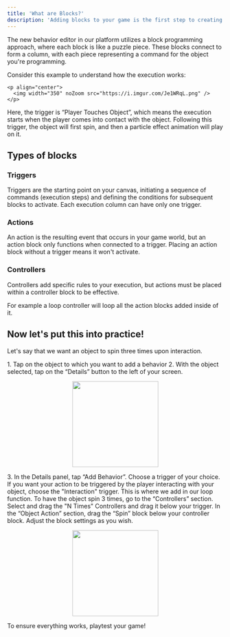 ```yaml
---
title: 'What are Blocks?'
description: 'Adding blocks to your game is the first step to creating logic on Soba.'
---
```

The new behavior editor in our platform utilizes a block programming approach, where each block is like a puzzle piece. These blocks connect to form a column, with each piece representing a command for the object you're programming.

Consider this example to understand how the execution works:

    <p align="center">
      <img width="350" noZoom src="https://i.imgur.com/Je1WRqL.png" /> </p>


Here, the trigger is “Player Touches Object”, which means the execution starts when the player comes into contact with the object. Following this trigger, the object will first spin, and then a particle effect animation will play on it.


## Types of blocks

### Triggers

Triggers are the starting point on your canvas, initiating a sequence of commands (execution steps) and defining the conditions for subsequent blocks to activate. Each execution column can have only one trigger.

### Actions

An action is the resulting event that occurs in your game world, but an action block only functions when connected to a trigger. Placing an action block without a trigger means it won't activate.

### Controllers

Controllers add specific rules to your execution, but actions must be placed within a controller block to be effective.

For example a loop controller will loop all the action blocks added inside of it.

## Now let's put this into practice!

Let's say that we want an object to spin three times upon interaction.

<Steps>
<Step title="Select your object">
  <Accordion title="The basics for all behaviors">
    1. Tap on the object to which you want to add a behavior
    2. With the object selected, tap on the “Details” button to the left of your screen.
    <p align="center">
      <img width="200" noZoom src="https://i.imgur.com/jMSZzP8.png" /> </p>
    3. In the Details panel, tap “Add Behavior”.
    </Accordion>
  </Step>
  <Step title="Set Trigger">
    Choose a trigger of your choice. If you want your action to be triggered by the player interacting with your object, choose the "Interaction" trigger. 
  </Step>

  <Step title="Set Controller">
    This is where we add in our loop function. To have the object spin 3 times, go to the “Controllers” section. Select and drag the "N Times" Controllers and drag it below your trigger.
  </Step>

  <Step title="Set Object Action">
    In the “Object Action” section, drag the “Spin” block below your controller block. Adjust the block settings as you wish. 
    <Accordion title="Behavior Image">
    <p align="center">
      <img width="200" noZoom src="https://i.imgur.com/HTPcvqp.jpgg"/>
      </p>
  </Accordion>
  </Step>
  <Step title="Test Your Game">
    To ensure everything works, playtest your game!
  </Step>
</Steps>


